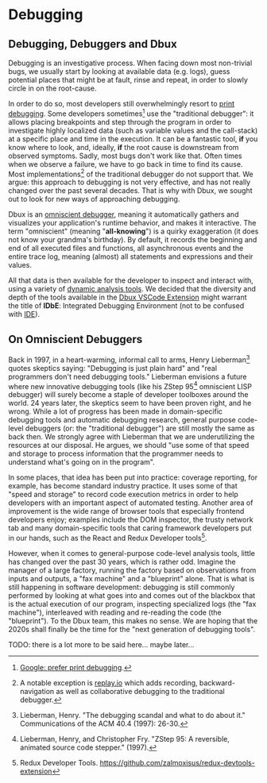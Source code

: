 # Debugging

## Debugging, Debuggers and Dbux

Debugging is an investigative process. When facing down most non-trivial bugs, we usually start by looking at available data (e.g. logs), guess potential places that might be at fault, rinse and repeat, in order to slowly circle in on the root-cause.

In order to do so, most developers still overwhelmingly resort to [print debugging](https://www.google.com/search?q=print+debugging). Some developers sometimes[^1] use the "traditional debugger": it allows placing breakpoints and step through the program in order to investigate highly localized data (such as variable values and the call-stack) at a specific place and time in the execution. It can be a fantastic tool, **if** you know where to look, and, ideally, **if** the root cause is downstream from observed symptoms. Sadly, most bugs don't work like that. Often times when we observe a failure, we have to go back in time to find its cause. Most implementations[^2] of the traditional debugger do not support that.
We argue: this approach to debugging is not very effective, and has not really changed over the past several decades. That is why with Dbux, we sought out to look for new ways of approaching debugging.

Dbux is an [omniscient debugger](https://scholar.google.com/scholar?hl=en&as_sdt=0%2C5&q=omniscient+debugger), meaning it automatically gathers and visualizes your application's runtime behavior, and makes it interactive. The term "omniscient" (meaning "**all-knowing**") is a quirky exaggeration (it does not know your grandma's birthday). By default, it records the beginning and end of all executed files and functions, all asynchronous events and the entire trace log, meaning (almost) all statements and expressions and their values.

All that data is then available for the developer to inspect and interact with, using a variety of [dynamic analysis tools](./dynamic-analysis/). We decided that the diversity and depth of the tools available in the [Dbux VSCode Extension](./tools-and-configuration/01-dbux-code.mdx) might warrant the title of **IDbE**: Integrated Debugging Environment (not to be confused with [IDE](https://en.wikipedia.org/wiki/Integrated_development_environment)).


## On Omniscient Debuggers

Back in 1997, in a heart-warming, informal call to arms, Henry Lieberman[^3] quotes skeptics saying: "Debugging is just plain hard" and "real programmers don't need debugging tools." Lieberman envisions a future where new innovative debugging tools (like his ZStep 95[^4] omniscient LISP debugger) will surely become a staple of developer toolboxes around the world. 24 years later, the skeptics seem to have been proven right, and he wrong. While a lot of progress has been made in domain-specific debugging tools and automatic debugging research, general purpose code-level debuggers (or: the "traditional debugger") are still mostly the same as back then. We strongly agree with Lieberman that we are underutilizing the resources at our disposal. He argues, we should "use some of that speed and storage to process information that the programmer needs to understand what's going on in the program".

In some places, that idea has been put into practice: coverage reporting, for example, has become standard industry practice. It uses some of that "speed and storage" to record code execution metrics in order to help developers with an important aspect of automated testing. Another area of improvement is the wide range of browser tools that especially frontend developers enjoy; examples include the DOM inspector, the trusty network tab and many domain-specific tools that caring framework developers put in our hands, such as the React and Redux Developer tools[^5].

However, when it comes to general-purpose code-level analysis tools, little has changed over the past 30 years, which is rather odd. Imagine the manager of a large factory, running the factory based on observations from inputs and outputs, a "fax machine" and a "blueprint" alone. That is what is still happening in software development: debugging is still commonly performed by looking at what goes into and comes out of the blackbox that is the actual execution of our program, inspecting specialized logs (the "fax machine"), interleaved with reading and re-reading the code (the "blueprint"). To the Dbux team, this makes no sense. We are hoping that the 2020s shall finally be the time for the "next generation of debugging tools".

TODO: there is a lot more to be said here... maybe later...

<!-- TODO(re-write + move this)  Some of that data comprises already existing inputs and outputs of the program, sometimes data is produced from a properly reported error, sometimes, we have next to no information, e.g. when staring at a silent console of a server that just gives us the wrong data, when looking at an empty page on the frontend or when looking at syntax errors that only occurred after webpacking/bundling. -->

<!-- ## Dynamic Dynamic Analysis

TODO


## Omniscient Debuggers

TODO

## Integrated Debugging Environment {#idbe}

TODO -->


[^1]: [Google: prefer print debugging](https://www.google.com/search?q=developers+prefer+print+debugging&hl=en).
[^2]: A notable exception is [replay.io](https://www.replay.io/) which adds recording, backward-navigation as well as collaborative debugging to the traditional debugger.
[^3]: Lieberman, Henry. "The debugging scandal and what to do about it." Communications of the ACM 40.4 (1997): 26-30.
[^4]: Lieberman, Henry, and Christopher Fry. "ZStep 95: A reversible, animated source code stepper." (1997).
[^5]: Redux Developer Tools. https://github.com/zalmoxisus/redux-devtools-extension
